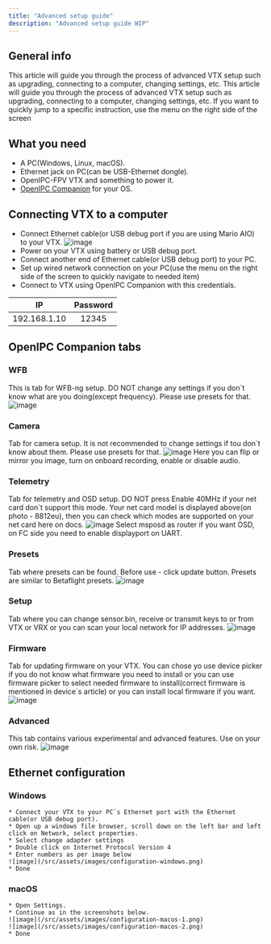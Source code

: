 ```yaml
---
title: "Advanced setup guide"
description: "Advanced setup guide WIP"
---
```

## General info
This article will guide you through the process of advanced VTX setup such as upgrading, connecting to a computer, changing settings, etc. This article will guide you through the process of advanced VTX setup such as upgrading, connecting to a computer, changing settings, etc. If you want to quickly jump to a specific instruction, use the menu on the right side of the screen

## What you need
* A PC(Windows, Linux, macOS).
* Ethernet jack on PC(can be USB-Ethernet dongle).
* OpenIPC-FPV VTX and something to power it.
* [OpenIPC Companion](https://github.com/OpenIPC/openipc-configurator) for your OS.

## Connecting VTX to a computer
* Connect Ethernet cable(or USB debug port if you are using Mario AIO) to your VTX. ![image](/src/assets/images/ethernet-cable.png)
* Power on your VTX using battery or USB debug port.
* Connect another end of Ethernet cable(or USB debug port) to your PC.
* Set up wired network connection on your PC(use the menu on the right side of the screen to quickly navigate to needed item)
* Connect to VTX using OpenIPC Companion with this credentials.

| IP     | Password  |
|:------:|:---------:|
|192.168.1.10  |  12345  |

## OpenIPC Companion tabs

### WFB
This is tab for WFB-ng setup. DO NOT change any settings if you don`t know what are you doing(except frequency). Please use presets for that.
![image](/src/assets/images/openipc-companion-wfb-submenu.png)

### Camera
Tab for camera setup. It is not recommended to change settings if tou don`t know about them. Please use presets for that.
![image](/src/assets/images/openipc-companion-wfb-submenu.png)
Here you can flip or mirror you image, turn on onboard recording, enable or disable audio.

### Telemetry
Tab for telemetry and OSD setup. DO NOT press Enable 40MHz if your net card don`t support this mode. Your net card model is displayed above(on photo - 8812eu), then you can check which modes are supported on your net card here on docs.
![image](/src/assets/images/openipc-companion-telemetry-submenu.png)
Select msposd as router if you want OSD, on FC side you need to enable displayport on UART.

### Presets
Tab where presets can be found. Before use - click update button. Presets are similar to Betaflight presets.
![image](/src/assets/images/openipc-companion-presets-submenu.png)

### Setup
Tab where you can change sensor.bin, receive or transmit keys to or from VTX or VRX or you can scan your local network for IP addresses.
![image](/src/assets/images/openipc-companion-setup-submenu.png)

### Firmware
Tab for updating firmware on your VTX. You can chose yo use device picker if you do not know what firmware you need to install or you can use firmware picker to select needed firmware to install(correct firmware is mentioned in device`s article) or you can install local firmware if you want.
![image](/src/assets/images/openipc-companion-firmware-submenu.png)

### Advanced 
This tab contains various experimental and advanced features. Use on your own risk.
![image](/src/assets/images/openipc-companion-advanced-submenu.png)

## Ethernet configuration
### Windows
    * Connect your VTX to your PC`s Ethernet port with the Ethernet cable(or USB debug port).
    * Open up a windows file browser, scroll down on the left bar and left click on Network, select properties.
    * Select change adapter settings
    * Double click on Internet Protocol Version 4
    * Enter numbers as per image below
    ![image](/src/assets/images/configuration-windows.png)
    * Done
### macOS
    * Open Settings.
    * Сontinue as in the screenshots below.
    ![image](/src/assets/images/configuration-macos-1.png)
    ![image](/src/assets/images/configuration-macos-2.png)
    * Done

